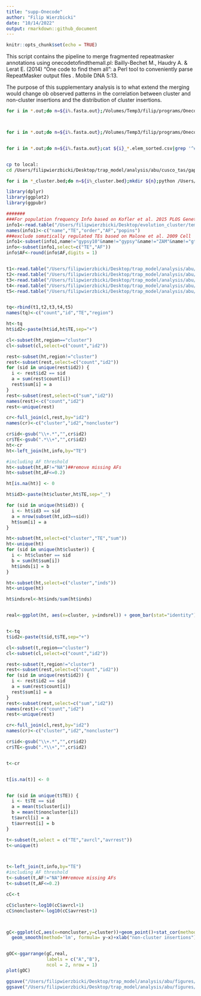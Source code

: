```yaml
---
title: "supp-Onecode"
author: "Filip Wierzbicki"
date: "10/14/2022"
output: rmarkdown::github_document
---
```


```r
knitr::opts_chunk$set(echo = TRUE)
```

This script contains the pipeline to merge fragmented repeatmasker annotations using onecodetofindthemall.pl:
Bailly-Bechet M., Haudry A. & Lerat E. (2014) “One code to find them all”: a Perl tool to conveniently parse RepeatMasker output files . Mobile DNA 5:13.

The purpose of this supplementary analysis is to what extend the merging would change ob observed patterns in the correlation between cluster and non-cluster insertions and the distribution of cluster insertions.

```bash

for i in *.out;do n=${i%.fasta.out};/Volumes/Temp3/filip/programs/Onecodetofindthemall/build_dictionary.pl --rm /Volumes/Temp3/filip/trap_model/whole-genome/repeatmasker/${i} --unknown > /Volumes/Temp3/filip/trap_model/onecode/file_dictionary/${n};done



for i in *.out;do n=${i%.fasta.out};/Volumes/Temp3/filip/programs/Onecodetofindthemall/one_code_to_find_them_all.pl --rm $i --ltr file_dictionary/${n} --length /Volumes/Temp3/filip/cluster20/resources/new_dmel_consensus_TEs.lengths --unknown;done


for i in *.out;do n=${i%.fasta.out};cat ${i}_*.elem_sorted.csv|grep '^###' > process/${n}_elem-compiled.rm;done


cp to local:
cd /Users/filipwierzbicki/Desktop/trap_model/analysis/abu/cusco_tas/gapped_combined-distinct/onecode

for i in *_cluster.bed;do n=${i%_cluster.bed};mkdir ${n};python /Users/filipwierzbicki/Desktop/trap_model/github/trapmodel/helper-scripts/assembly_TE-abundance_3types.py --clu $i --rm /Users/filipwierzbicki/Desktop/trap_model/analysis/abu/onecode-rm/${n}_elem-compiled.rm --output ${n}/ --sample ${n} --approach gapped_cusco_tas-onecode --minlen 100 --maxdiv 10.0 ;done

```

```R
library(dplyr)
library(ggplot2)
library(ggpubr)

#######
###For population frequency Info based on Kofler et al. 2015 PLOS Genetics
info1<-read.table("/Users/filipwierzbicki/Desktop/evolution_cluster/temp/TEfamInfo_correct")
names(info1)<-c("name","TE","order","AF","popins")
###exclude somatically regulated TEs based on Malone et al. 2009 Cell
info1<-subset(info1,name!="gypsy10"&name!="gypsy"&name!="ZAM"&name!="gtwin"&name!="gypsy5"&name!="Tabor")
info<-subset(info1,select=c("TE","AF"))
info$AF<-round(info$AF,digits = 1)


t1<-read.table("/Users/filipwierzbicki/Desktop/trap_model/analysis/abu/cusco_tas/gapped_combined-distinct/onecode/Canton-S_gapped_cusco_tas-onecode_summary.forR")
t2<-read.table("/Users/filipwierzbicki/Desktop/trap_model/analysis/abu/cusco_tas/gapped_combined-distinct/onecode/DGRP-732_gapped_cusco_tas-onecode_summary.forR")
t3<-read.table("/Users/filipwierzbicki/Desktop/trap_model/analysis/abu/cusco_tas/gapped_combined-distinct/onecode/Iso1_gapped_cusco_tas-onecode_summary.forR")
t4<-read.table("/Users/filipwierzbicki/Desktop/trap_model/analysis/abu/cusco_tas/gapped_combined-distinct/onecode/Oregon-R_gapped_cusco_tas-onecode_summary.forR")
t5<-read.table("/Users/filipwierzbicki/Desktop/trap_model/analysis/abu/cusco_tas/gapped_combined-distinct/onecode/Pi2_gapped_cusco_tas-onecode_summary.forR")


tq<-rbind(t1,t2,t3,t4,t5)
names(tq)<-c("count","id","TE","region")

ht<-tq
ht$id2<-paste(ht$id,ht$TE,sep="+")

cl<-subset(ht,region=="cluster")
cl<-subset(cl,select=c("count","id2"))

rest<-subset(ht,region!="cluster")
rest<-subset(rest,select=c("count","id2"))
for (sid in unique(rest$id2)) { 
  i <- rest$id2 == sid
  a = sum(rest$count[i])
  rest$sum[i] = a
}
rest<-subset(rest,select=c("sum","id2"))
names(rest)<-c("count","id2")
rest<-unique(rest)

cr<-full_join(cl,rest,by="id2")
names(cr)<-c("cluster","id2","noncluster")

cr$id<-gsub("\\+.*","",cr$id2)
cr$TE<-gsub(".*\\+","",cr$id2)
ht<-cr
ht<-left_join(ht,info,by="TE")

#including AF threshold
ht<-subset(ht,AF!="NA")##remove missing AFs
ht<-subset(ht,AF<=0.2)

ht[is.na(ht)] <- 0

ht$id3<-paste(ht$cluster,ht$TE,sep="_")

for (sid in unique(ht$id3)) { 
  i <- ht$id3 == sid
  a = nrow(subset(ht,id3==sid))
  ht$sum[i] = a
}

ht<-subset(ht,select=c("cluster","TE","sum"))
ht<-unique(ht)
for (sid in unique(ht$cluster)) { 
  i <- ht$cluster == sid
  b = sum(ht$sum[i])
  ht$inds[i] = b
}

ht<-subset(ht,select=c("cluster","inds"))
ht<-unique(ht)

ht$indsrel<-ht$inds/sum(ht$inds)


real<-ggplot(ht, aes(x=cluster, y=indsrel)) + geom_bar(stat="identity")+ylab("frequency of individuals")+xlab("number of cluster insertions")#+ geom_vline( xintercept =alq,col="red") + geom_vline( xintercept =auq,col="red")#+xlim(-1,160)+ylim(0,0.35)


t<-tq
t$id2<-paste(t$id,t$TE,sep="+")

cl<-subset(t,region=="cluster")
cl<-subset(cl,select=c("count","id2"))

rest<-subset(t,region!="cluster")
rest<-subset(rest,select=c("count","id2"))
for (sid in unique(rest$id2)) { 
  i <- rest$id2 == sid
  a = sum(rest$count[i])
  rest$sum[i] = a
}
rest<-subset(rest,select=c("sum","id2"))
names(rest)<-c("count","id2")
rest<-unique(rest)

cr<-full_join(cl,rest,by="id2")
names(cr)<-c("cluster","id2","noncluster")

cr$id<-gsub("\\+.*","",cr$id2)
cr$TE<-gsub(".*\\+","",cr$id2)


t<-cr


t[is.na(t)] <- 0


for (sid in unique(t$TE)) { 
  i <- t$TE == sid
  a = mean(t$cluster[i])
  b = mean(t$noncluster[i])
  t$avrcl[i] = a
  t$avrrest[i] = b
}

t<-subset(t,select = c("TE","avrcl","avrrest"))
t<-unique(t)



t<-left_join(t,info,by="TE")
#including AF threshold
t<-subset(t,AF!="NA")##remove missing AFs
t<-subset(t,AF<=0.2)

cC<-t

cC$cluster<-log10(cC$avrcl+1)
cC$noncluster<-log10(cC$avrrest+1)



gC<-ggplot(cC,aes(x=noncluster,y=cluster))+geom_point()+stat_cor(method = "pearson", label.x = 0.5, label.y = 2,size=3)+ 
  geom_smooth(method='lm', formula= y~x)+xlab("non-cluster insertions")+ylab("cluster insertions")+scale_x_continuous(breaks=c(0,1,2,3),labels=c("0","9","99","999"))+scale_y_continuous(breaks=c(0,1,2,3),labels=c("0","9","99","999"))


gOC<-ggarrange(gC,real,
               labels = c("A","B"),
               ncol = 2, nrow = 1)
plot(gOC)

ggsave("/Users/filipwierzbicki/Desktop/trap_model/analysis/abu/figures/OneCode_cuscoTAS.png",width=8,height=6)
ggsave("/Users/filipwierzbicki/Desktop/trap_model/analysis/abu/figures/OneCode_cuscoTAS.pdf",width=8,height=6)


```